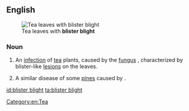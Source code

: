 ==English==
[[File:Exobasidium vexans2.jpg|thumb|Tea leaves with '''blister blight''']]

===Noun===
{{en-noun|-}}

# {{lb|en|plant disease}} An [[infection]] of [[tea]] plants, caused by the [[fungus]] {{taxlink|Exobasidium vexans|species|noshow=1}}, characterized by blister-like [[lesion]]s on the leaves.
# {{lb|en|plant disease}} A similar disease of some [[pine]]s caused by {{taxlink|Cronartium asclepiadeum|species|noshow=1}}.

[[id:blister blight]]
[[ta:blister blight]]

[[Category:en:Tea]]